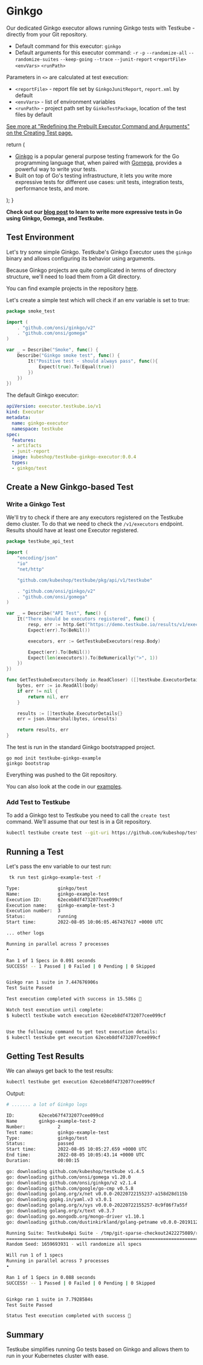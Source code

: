 
# Ginkgo

<LegacyWarning />

Our dedicated Ginkgo executor allows running Ginkgo tests with Testkube - directly from your Git repository.

* Default command for this executor: `ginkgo`
* Default arguments for this executor command: `-r` `-p` `--randomize-all` `--randomize-suites` `--keep-going` `--trace` `--junit-report` `<reportFile>` `<envVars>` `<runPath>`

Parameters in `<>` are calculated at test execution:

* `<reportFile>` - report file set by `GinkgoJunitReport`, `report.xml` by default
* `<envVars>` - list of environment variables
* `<runPath>` - project path set by `GinkoTestPackage`, location of the test files by default

[See more at "Redefining the Prebuilt Executor Command and Arguments" on the Creating Test page.](../articles/creating-tests.md#redefining-the-prebuilt-executor-command-and-arguments)

  return (
    <div>
      <Admonition type="info" icon="🎓" title="What is Ginkgo?">
        <ul>
          <li><a href="https://onsi.github.io/ginkgo/">Ginkgo</a> is a popular general purpose testing framework for the Go programming language that, when paired with <a href="https://github.com/onsi/gomega">Gomega</a>, provides a powerful way to write your tests.</li>
          <li>Built on top of Go's testing infrastructure, it lets you write more expressive tests for different use cases: unit tests, integration tests, performance tests, and more.</li>
        </ul>
      </Admonition>
    </div>
  );
}

<ExecutorInfo />

**Check out our [blog post](https://testkube.io/blog/maximize-app-performance-in-kubernetes-with-ginkgo-and-testkube) to learn to write more expressive tests in Go using Ginkgo, Gomega, and Testkube.**

## **Test Environment**

Let's try some simple Ginkgo. Testkube's Ginkgo Executor uses the `ginkgo` binary and allows configuring its behavior using arguments.

Because Ginkgo projects are quite complicated in terms of directory structure, we'll need to load them from a Git directory.

You can find example projects in the repository [here](https://github.com/kubeshop/testkube-executor-ginkgo/tree/main/examples).

Let's create a simple test which will check if an env variable is set to true:

```go
package smoke_test

import (
	. "github.com/onsi/ginkgo/v2"
	. "github.com/onsi/gomega"
)

var _ = Describe("Smoke", func() {
	Describe("Ginkgo smoke test", func() {
		It("Positive test - should always pass", func(){
			Expect(true).To(Equal(true))
		})
	})
})
```


The default Ginkgo executor: 

```yaml
apiVersion: executor.testkube.io/v1
kind: Executor
metadata:
  name: ginkgo-executor
  namespace: testkube
spec:
  features:
  - artifacts
  - junit-report
  image: kubeshop/testkube-ginkgo-executor:0.0.4
  types:
  - ginkgo/test
```


## **Create a New Ginkgo-based Test**

### Write a Ginkgo Test 

We'll try to check if there are any executors registered on the Testkube demo cluster. To do that we need to check the `/v1/executors`
endpoint. Results should have at least one Executor registered.

```go
package testkube_api_test

import (
	"encoding/json"
	"io"
	"net/http"

	"github.com/kubeshop/testkube/pkg/api/v1/testkube"

	. "github.com/onsi/ginkgo/v2"
	. "github.com/onsi/gomega"
)

var _ = Describe("API Test", func() {
	It("There should be executors registered", func() {
		resp, err := http.Get("https://demo.testkube.io/results/v1/executors")
		Expect(err).To(BeNil())

		executors, err := GetTestkubeExecutors(resp.Body)

		Expect(err).To(BeNil())
		Expect(len(executors)).To(BeNumerically(">", 1))
	})
})

func GetTestkubeExecutors(body io.ReadCloser) ([]testkube.ExecutorDetails, error) {
	bytes, err := io.ReadAll(body)
	if err != nil {
		return nil, err
	}

	results := []testkube.ExecutorDetails{}
	err = json.Unmarshal(bytes, &results)

	return results, err
}

```

The test is run in the standard Ginkgo bootstrapped project. 
```
go mod init testkube-ginkgo-example
ginkgo bootstrap
```

Everything was pushed to the Git repository.

You can also look at the code in our [examples](https://github.com/kubeshop/testkube-executor-ginkgo/tree/main/examples/testkube-api).

### Add Test to Testkube 

To add a Ginkgo test to Testkube you need to call the `create test` command. We'll assume that our test is in a Git repository.

```bash
kubectl testkube create test --git-uri https://github.com/kubeshop/testkube-executor-ginkgo.git --git-path examples/testkube-api --type ginkgo/test --name ginkgo-example-test --git-branch main
```


## **Running a Test**

Let's pass the env variable to our test run:

```bash
 tk run test ginkgo-example-test -f                     

Type:              ginkgo/test
Name:              ginkgo-example-test
Execution ID:      62eceb8df4732077cee099cf
Execution name:    ginkgo-example-test-3
Execution number:  3
Status:            running
Start time:        2022-08-05 10:06:05.467437617 +0000 UTC

... other logs 

Running in parallel across 7 processes
•

Ran 1 of 1 Specs in 0.091 seconds
SUCCESS! -- 1 Passed | 0 Failed | 0 Pending | 0 Skipped


Ginkgo ran 1 suite in 7.447676906s
Test Suite Passed

Test execution completed with success in 15.586s 🥇

Watch test execution until complete:
$ kubectl testkube watch execution 62eceb8df4732077cee099cf


Use the following command to get test execution details:
$ kubectl testkube get execution 62eceb8df4732077cee099cf

```

## **Getting Test Results**

We can always get back to the test results: 

```bash
kubectl testkube get execution 62eceb8df4732077cee099cf
```

Output:

```bash
# ....... a lot of Ginkgo logs

ID:         62eceb67f4732077cee099cd
Name        ginkgo-example-test-2
Number:            2
Test name:         ginkgo-example-test
Type:              ginkgo/test
Status:            passed
Start time:        2022-08-05 10:05:27.659 +0000 UTC
End time:          2022-08-05 10:05:43.14 +0000 UTC
Duration:          00:00:15

go: downloading github.com/kubeshop/testkube v1.4.5
go: downloading github.com/onsi/gomega v1.20.0
go: downloading github.com/onsi/ginkgo/v2 v2.1.4
go: downloading github.com/google/go-cmp v0.5.8
go: downloading golang.org/x/net v0.0.0-20220722155237-a158d28d115b
go: downloading gopkg.in/yaml.v3 v3.0.1
go: downloading golang.org/x/sys v0.0.0-20220722155257-8c9f86f7a55f
go: downloading golang.org/x/text v0.3.7
go: downloading go.mongodb.org/mongo-driver v1.10.1
go: downloading github.com/dustinkirkland/golang-petname v0.0.0-20191129215211-8e5a1ed0cff0

Running Suite: TestkubeApi Suite - /tmp/git-sparse-checkout2422275089/repo/examples/testkube-api
================================================================================================
Random Seed: 1659693931 - will randomize all specs

Will run 1 of 1 specs
Running in parallel across 7 processes
•

Ran 1 of 1 Specs in 0.088 seconds
SUCCESS! -- 1 Passed | 0 Failed | 0 Pending | 0 Skipped


Ginkgo ran 1 suite in 7.7928584s
Test Suite Passed

Status Test execution completed with success 🥇
```

## **Summary**

Testkube simplifies running Go tests based on Ginkgo and allows them to run in your Kubernetes cluster with ease.
